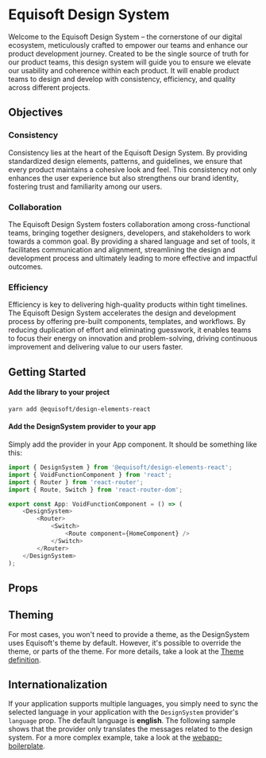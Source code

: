 
<Meta of={IntroStories} />

# Equisoft Design System

Welcome to the Equisoft Design System – the cornerstone of our digital ecosystem, meticulously crafted to empower our teams and enhance our product development journey. 
Created to be the single source of truth for our product teams, this design system will guide you to ensure we elevate our usability and coherence within each product. 
It will enable product teams to design and develop with consistency, efficiency, and quality across different projects.

## Objectives

### Consistency
Consistency lies at the heart of the Equisoft Design System. By providing standardized design elements, patterns, and guidelines, we ensure that every product maintains a cohesive look and feel. 
This consistency not only enhances the user experience but also strengthens our brand identity, fostering trust and familiarity among our users.


### Collaboration
The Equisoft Design System fosters collaboration among cross-functional teams, bringing together designers, developers, and stakeholders to work towards a common goal. 
By providing a shared language and set of tools, it facilitates communication and alignment, streamlining the design and development process and ultimately leading to more effective and impactful outcomes.


### Efficiency
Efficiency is key to delivering high-quality products within tight timelines. The Equisoft Design System accelerates the design and development process by offering pre-built components, templates, and workflows. 
By reducing duplication of effort and eliminating guesswork, it enables teams to focus their energy on innovation and problem-solving, driving continuous improvement and delivering value to our users faster.


## Getting Started

#### Add the library to your project
`yarn add @equisoft/design-elements-react`

#### Add the DesignSystem provider to your app

Simply add the provider in your App component. It should be something like this:
```typescript jsx
import { DesignSystem } from '@equisoft/design-elements-react';
import { VoidFunctionComponent } from 'react';
import { Router } from 'react-router';
import { Route, Switch } from 'react-router-dom';

export const App: VoidFunctionComponent = () => (
    <DesignSystem>
        <Router>
            <Switch>
                <Route component={HomeComponent} />
            </Switch>
        </Router>
    </DesignSystem>
);
```


## Props

<ArgTypes of={DesignSystem} />


## Theming

For most cases, you won't need to provide a theme, as the DesignSystem uses Equisoft's theme by default. However, it's
possible to override the theme, or parts of the theme. For more details, take a look at the [Theme definition](https://github.com/kronostechnologies/design-elements/blob/master/packages/react/src/themes/theme.ts).

<Canvas of={IntroStories.Theming} />

## Internationalization

If your application supports multiple languages, you simply need to sync the selected language in your application with
the `DesignSystem` provider's `language` prop. The default language is **english**.
The following sample shows that the provider only translates the messages
related to the design system. For a more complex example, take a look at the [webapp-boilerplate](https://github.com/kronostechnologies/webapp-boilerplate/tree/master/web/src/browser).

<Canvas of={IntroStories.Internationalization} />
